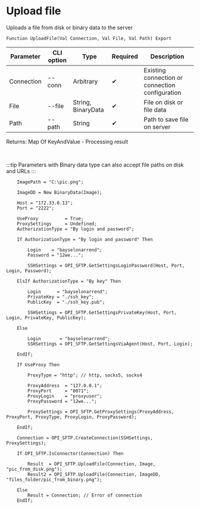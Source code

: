 ﻿---
sidebar_position: 1
description: Upload file and other functions to work with SFTP in the Open Integration Package, a free open-source integration library for 1C:Enterprise 8, OneScript and CLI
keywords: [1C, 1С, 1С:Enterprise, 1С:Enterprise 8.3, API, Integration, Services, Exchange, OneScript, CLI, SFTP]
---


# Upload file
 Uploads a file from disk or binary data to the server



`Function UploadFile(Val Connection, Val File, Val Path) Export`

  | Parameter | CLI option | Type | Required | Description |
  |-|-|-|-|-|
  | Connection | --conn | Arbitrary | &#x2714; | Existing connection or connection configuration |
  | File | --file | String, BinaryData | &#x2714; | File on disk or file data |
  | Path | --path | String | &#x2714; | Path to save file on server |

  
  Returns:  Map Of KeyAndValue - Processing result

<br/>

:::tip
Parameters with Binary data type can also accept file paths on disk and URLs
:::
<br/>


```bsl title="1C:Enterprise/OneScript code example"
    ImagePath = "C:\pic.png";

    ImageDD = New BinaryData(Image);

    Host = "172.33.0.13";
    Port = "2222";

    UseProxy          = True;
    ProxySettings     = Undefined;
    AuthorizationType = "By login and password";

    If AuthorizationType = "By login and password" Then

        Login    = "bayselonarrend";
        Password = "12we...";

        SSHSettings = OPI_SFTP.GetSettingsLoginPassword(Host, Port, Login, Password);

    ElsIf AuthorizationType = "By key" Then

        Login      = "bayselonarrend";
        PrivateKey = "./ssh_key";
        PublicKey  = "./ssh_key.pub";

        SSHSettings = OPI_SFTP.GetSettingsPrivateKey(Host, Port, Login, PrivateKey, PublicKey);

    Else

        Login       = "bayselonarrend";
        SSHSettings = OPI_SFTP.GetSettingsViaAgent(Host, Port, Login);

    EndIf;

    If UseProxy Then

        ProxyType = "http"; // http, socks5, socks4

        ProxyAddress  = "127.0.0.1";
        ProxyPort     = "8071";
        ProxyLogin    = "proxyuser";
        ProxyPassword = "12we...";

        ProxySettings = OPI_SFTP.GetProxySettings(ProxyAddress, ProxyPort, ProxyType, ProxyLogin, ProxyPassword);

    EndIf;

    Connection = OPI_SFTP.CreateConnection(SSHSettings, ProxySettings);

    If OPI_SFTP.IsConnector(Connection) Then

        Result  = OPI_SFTP.UploadFile(Connection, Image, "pic_from_disk.png");
        Result2 = OPI_SFTP.UploadFile(Connection, ImageDD, "files_folder/pic_from_binary.png");

    Else
        Result = Connection; // Error of connection
    EndIf;
```
 




